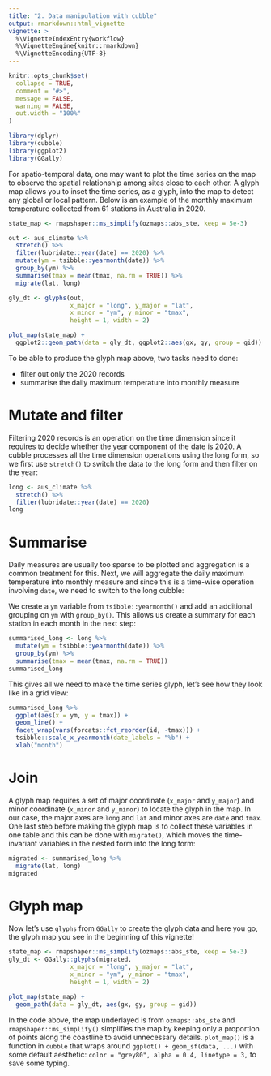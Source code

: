 ```yaml
---
title: "2. Data manipulation with cubble"
output: rmarkdown::html_vignette
vignette: >
  %\VignetteIndexEntry{workflow}
  %\VignetteEngine{knitr::rmarkdown}
  %\VignetteEncoding{UTF-8}
---
```


```r
knitr::opts_chunk$set(
  collapse = TRUE,
  comment = "#>",
  message = FALSE, 
  warning = FALSE,
  out.width = "100%"
)
```

```r
library(dplyr)
library(cubble)
library(ggplot2)
library(GGally)
```

For spatio-temporal data, one may want to plot the time series on the map to observe the spatial relationship among sites close to each other. A glyph map allows you to inset the time series, as a glyph, into the map to detect any global or local pattern. Below is an example of the monthly maximum temperature collected from 61 stations in Australia in 2020.

```r
state_map <- rmapshaper::ms_simplify(ozmaps::abs_ste, keep = 5e-3)

out <- aus_climate %>% 
  stretch() %>% 
  filter(lubridate::year(date) == 2020) %>% 
  mutate(ym = tsibble::yearmonth(date)) %>% 
  group_by(ym) %>% 
  summarise(tmax = mean(tmax, na.rm = TRUE)) %>% 
  migrate(lat, long)

gly_dt <- glyphs(out, 
                 x_major = "long", y_major = "lat", 
                 x_minor = "ym", y_minor = "tmax", 
                 height = 1, width = 2)

plot_map(state_map) + 
  ggplot2::geom_path(data = gly_dt, ggplot2::aes(gx, gy, group = gid))
```

To be able to produce the glyph map above, two tasks need to done: 

  - filter out only the 2020 records
  - summarise the daily maximum temperature into monthly measure

# Mutate and filter

Filtering 2020 records is an operation on the time dimension since it requires to decide whether the year component of the date is 2020. A cubble processes all the time dimension operations using the long form, so we first use `stretch()` to switch the data to the long form and then filter on the year:

```r
long <- aus_climate %>% 
  stretch() %>% 
  filter(lubridate::year(date) == 2020)
long
```

# Summarise

Daily measures are usually too sparse to be plotted and aggregation is a common treatment for this. Next, we will aggregate the daily maximum temperature into monthly measure and since this is a time-wise operation involving `date`, we need to switch to the long cubble:

We create a `ym` variable from `tsibble::yearmonth()` and add an additional grouping on `ym` with `group_by()`. This allows us create a summary for each station in each month in the next step: 

```r
summarised_long <- long %>% 
  mutate(ym = tsibble::yearmonth(date)) %>% 
  group_by(ym) %>% 
  summarise(tmax = mean(tmax, na.rm = TRUE))
summarised_long
```

This gives all we need to make the time series glyph, let's see how they look like in a grid view: 

```r
summarised_long %>% 
  ggplot(aes(x = ym, y = tmax)) + 
  geom_line() +
  facet_wrap(vars(forcats::fct_reorder(id, -tmax))) +
  tsibble::scale_x_yearmonth(date_labels = "%b") + 
  xlab("month")
```

# Join

A glyph map requires a  set of major coordinate (`x_major` and `y_major`) and minor coordinate (`x_minor` and `y_minor`) to locate the glyph in the map. In our case, the major axes are `long` and `lat` and minor axes are `date` and `tmax`. One last step before making the glyph map is to collect these variables in one table and this can be done with `migrate()`, which moves the time-invariant variables in the nested form into the long form: 

```r
migrated <- summarised_long %>% 
  migrate(lat, long)
migrated
```


# Glyph map

Now let's use `glyphs` from `GGally` to create the glyph data and here you go, the glyph map you see in the beginning of this vignette!

```r
state_map <- rmapshaper::ms_simplify(ozmaps::abs_ste, keep = 5e-3)
gly_dt <- GGally::glyphs(migrated, 
                 x_major = "long", y_major = "lat", 
                 x_minor = "ym", y_minor = "tmax", 
                 height = 1, width = 2)

plot_map(state_map) + 
  geom_path(data = gly_dt, aes(gx, gy, group = gid))
```


In the code above, the map underlayed is from `ozmaps::abs_ste` and `rmapshaper::ms_simplify()`  simplifies the map by keeping only a proportion of points along the coastline to avoid unnecessary details. `plot_map()` is a function in `cubble` that wraps around `ggplot() + geom_sf(data, ...)` with some default aesthetic: `color = "grey80", alpha = 0.4, linetype = 3,` to save some typing. 
